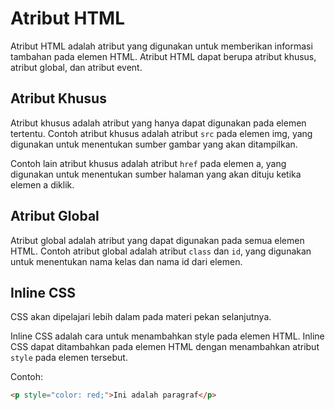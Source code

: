 
# Atribut HTML

Atribut HTML adalah atribut yang digunakan untuk memberikan informasi tambahan pada elemen HTML. Atribut HTML dapat berupa atribut khusus, atribut global, dan atribut event.

## Atribut Khusus

Atribut khusus adalah atribut yang hanya dapat digunakan pada elemen tertentu. Contoh atribut khusus adalah atribut `src` pada elemen img, yang digunakan untuk menentukan sumber gambar yang akan ditampilkan.

Contoh lain atribut khusus adalah atribut `href` pada elemen a, yang digunakan untuk menentukan sumber halaman yang akan dituju ketika elemen a diklik.

## Atribut Global

Atribut global adalah atribut yang dapat digunakan pada semua elemen HTML. Contoh atribut global adalah atribut `class` dan `id`, yang digunakan untuk menentukan nama kelas dan nama id dari elemen.

## Inline CSS

<Callout type="info" emoji="⚠️">
  CSS akan dipelajari lebih dalam pada materi pekan selanjutnya.
</Callout>

Inline CSS adalah cara untuk menambahkan style pada elemen HTML. Inline CSS dapat ditambahkan pada elemen HTML dengan menambahkan atribut `style` pada elemen tersebut.

Contoh:

```html filename="inlinecss.html" copy
<p style="color: red;">Ini adalah paragraf</p>
```
